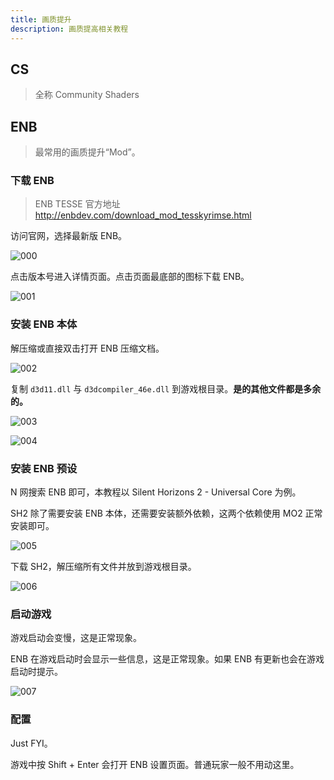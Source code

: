 ```yaml
---
title: 画质提升
description: 画质提高相关教程
---
```



## CS

> 全称 Community Shaders

## ENB

> 最常用的画质提升“Mod”。

### 下载 ENB

> ENB TESSE 官方地址 http://enbdev.com/download_mod_tesskyrimse.html

访问官网，选择最新版 ENB。

![000](./imgs/000.png)

点击版本号进入详情页面。点击页面最底部的图标下载 ENB。

![001](./imgs/001.png)

### 安装 ENB 本体

解压缩或直接双击打开 ENB 压缩文档。

![002](./imgs/002.png)

复制 `d3d11.dll` 与 `d3dcompiler_46e.dll` 到游戏根目录。**是的其他文件都是多余的。**

![003](./imgs/003.png)

![004](./imgs/004.png)

### 安装 ENB 预设

N 网搜索 ENB 即可，本教程以 <NexusmodsPage nexusCode="99398"> Silent Horizons 2 - Universal Core </NexusmodsPage> 为例。

SH2 除了需要安装 ENB 本体，还需要安装额外依赖，这两个依赖使用 MO2 正常安装即可。

![005](./imgs/005.png)

下载 SH2，解压缩所有文件并放到游戏根目录。

![006](./imgs/006.png)

### 启动游戏

游戏启动会变慢，这是正常现象。

ENB 在游戏启动时会显示一些信息，这是正常现象。如果 ENB 有更新也会在游戏启动时提示。

![007](./imgs/007.png)

### 配置

Just FYI。

游戏中按 Shift + Enter 会打开 ENB 设置页面。普通玩家一般不用动这里。
